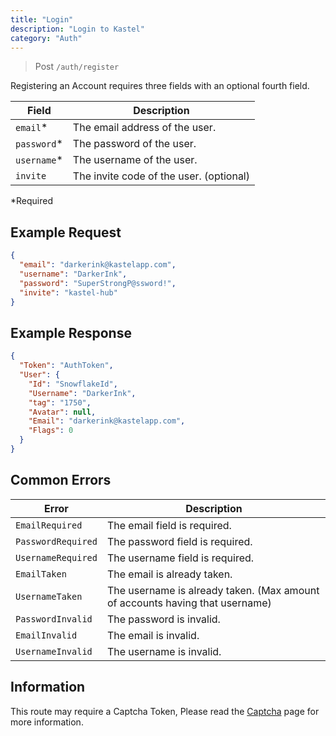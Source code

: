 ```yaml
---
title: "Login"
description: "Login to Kastel"
category: "Auth"
---
```


> Post `/auth/register`

Registering an Account requires three fields with an optional fourth field.

| Field        | Description                             |
| ------------ | --------------------------------------- |
| `email`\*    | The email address of the user.          |
| `password`\* | The password of the user.               |
| `username`\* | The username of the user.               |
| `invite`     | The invite code of the user. (optional) |

\*Required

## Example Request

```json
{
  "email": "darkerink@kastelapp.com",
  "username": "DarkerInk",
  "password": "SuperStrongP@ssword!",
  "invite": "kastel-hub"
}
```

## Example Response

```json
{
  "Token": "AuthToken",
  "User": {
    "Id": "SnowflakeId",
    "Username": "DarkerInk",
    "tag": "1750",
    "Avatar": null,
    "Email": "darkerink@kastelapp.com",
    "Flags": 0
  }
}
```

## Common Errors

| Error              | Description                                                                  |
| ------------------ | ---------------------------------------------------------------------------- |
| `EmailRequired`    | The email field is required.                                                 |
| `PasswordRequired` | The password field is required.                                              |
| `UsernameRequired` | The username field is required.                                              |
| `EmailTaken`       | The email is already taken.                                                  |
| `UsernameTaken`    | The username is already taken. (Max amount of accounts having that username) |
| `PasswordInvalid`  | The password is invalid.                                                     |
| `EmailInvalid`     | The email is invalid.                                                        |
| `UsernameInvalid`  | The username is invalid.                                                     |

## Information

This route may require a Captcha Token, Please read the [Captcha](/developers/captcha) page for more information.
